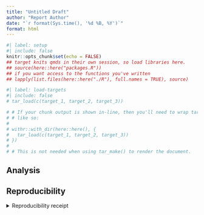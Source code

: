 ```yaml
---
title: "Untitled Draft"
author: "Report Author"
date: "`r format(Sys.time(), '%d %B, %Y')`"
format: html
---
```


```r
#| label: setup
#| include: false
knitr::opts_chunk$set(echo = FALSE)
## target knits qmds in their own session, so load libraries here.
## source(here::here("packages.R"))
## if you want access to the functions you've written
## lapply(list.files(here::here("./R"), full.names = TRUE), source)
```

```r
#| label: load-targets
#| include: false
# tar_load(c(target_1, target_2, target_3))

# # If your chunk output is shown in-line, then you'll need to wrap tar_load()
# # like so:
# 
# withr::with_dir(here::here(), {
#   tar_load(c(target_1, target_2, target_3))
# })
# 
# # This is not needed when using tar_make() to render the document.
```

## Analysis

## Reproducibility

<details><summary>Reproducibility receipt</summary>

```r
## datetime
Sys.time()

## repository
if(requireNamespace('git2r', quietly = TRUE)) {
  git2r::repository()
} else {
  c(
    system2("git", args = c("log", "--name-status", "-1"), stdout = TRUE),
    system2("git", args = c("remote", "-v"), stdout = TRUE)
  )
}

## session info
sessionInfo()
```

</details>
